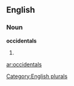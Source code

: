 
==English==

===Noun===
'''occidentals'''

# {{plural of|[[occidental]]}}

[[Category:English plurals]]

[[ar:occidentals]]